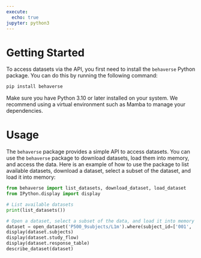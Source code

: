 ```yaml
---
execute:
  echo: true
jupyter: python3
---
```


# Getting Started

To access datasets via the API, you first need to install the `behaverse` Python package. You can do this by running the following command:

```bash
pip install behaverse
```

Make sure you have Python 3.10 or later installed on your system. We recommend using a virtual environment such as Mamba to manage your dependencies.


# Usage

The `behaverse` package provides a simple API to access datasets. You can use the `behaverse` package to download datasets, load them into memory, and access the data. Here is an example of how to use the package to list available datasets, download a dataset, select a subset of the dataset, and load it into memory:

```python
from behaverse import list_datasets, download_dataset, load_dataset
from IPython.display import display

# List available datasets
print(list_datasets())

# Open a dataset, select a subset of the data, and load it into memory
dataset = open_dataset('P500_9subjects/L1m').where(subject_id=['001', '002']).load()
display(dataset.subjects)
display(dataset.study_flow)
display(dataset.response_table)
describe_dataset(dataset)
```
